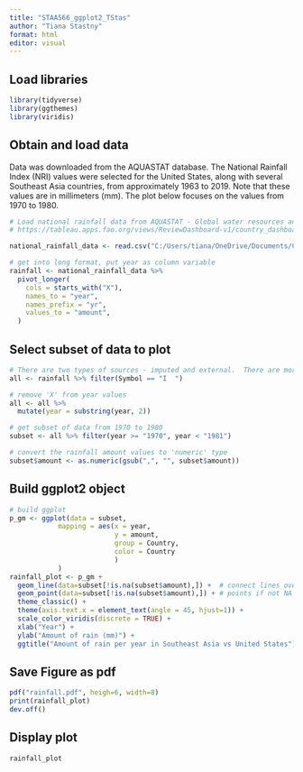 ```yaml
---
title: "STAA566_ggplot2_TStas"
author: "Tiana Stastny"
format: html
editor: visual
---
```


## Load libraries

```r
library(tidyverse)
library(ggthemes)
library(viridis)
```

## Obtain and load data

Data was downloaded from the AQUASTAT database. The National Rainfall Index (NRI) values were selected for the United States, along with several Southeast Asia countries, from approximately 1963 to 2019. Note that these values are in millimeters (mm). The plot below focuses on the values from 1970 to 1980.

```r
# Load national rainfall data from AQUASTAT - Global water resources and uses
# https://tableau.apps.fao.org/views/ReviewDashboard-v1/country_dashboard?%3Aembed=y&%3AisGuestRedirectFromVizportal=y

national_rainfall_data <- read.csv("C:/Users/tiana/OneDrive/Documents/CSU_STAA_566_Data_Viz/rainfall.csv", header=TRUE)

# get into long format, put year as column variable
rainfall <- national_rainfall_data %>%
  pivot_longer(
    cols = starts_with("X"),
    names_to = "year",
    names_prefix = "yr",
    values_to = "amount",
  )
```

## Select subset of data to plot

```r
# There are two types of sources - imputed and external.  There are more values under "imputed", so we'll look at these.
all <- rainfall %>% filter(Symbol == "I  ")

# remove 'X' from year values
all <- all %>%                              
  mutate(year = substring(year, 2))

# get subset of data from 1970 to 1980
subset <- all %>% filter(year >= "1970", year < "1981")

# convert the rainfall amount values to 'numeric' type
subset$amount <- as.numeric(gsub(",", "", subset$amount))
```

## Build ggplot2 object

```r
# build ggplot
p_gm <- ggplot(data = subset,
            mapping = aes(x = year,
                          y = amount, 
                          group = Country, 
                          color = Country
                          )
            )
rainfall_plot <- p_gm + 
  geom_line(data=subset[!is.na(subset$amount),]) +  # connect lines over NAs
  geom_point(data=subset[!is.na(subset$amount),]) + # points if not NA
  theme_classic() + 
  theme(axis.text.x = element_text(angle = 45, hjust=1)) +
  scale_color_viridis(discrete = TRUE) + 
  xlab("Year") + 
  ylab("Amount of rain (mm)") + 
  ggtitle("Amount of rain per year in Southeast Asia vs United States")
```

## Save Figure as pdf

```r
pdf("rainfall.pdf", heigh=6, width=8)
print(rainfall_plot)
dev.off()
```

## Display plot

```r
rainfall_plot
```


